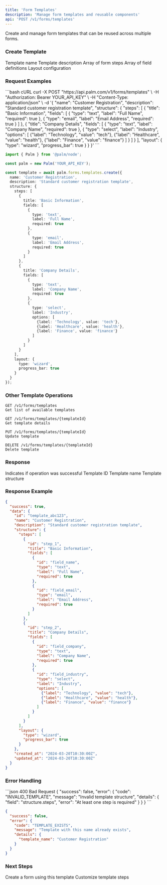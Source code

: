 ```yaml
---
title: 'Form Templates'
description: 'Manage form templates and reusable components'
api: 'POST /v1/forms/templates'
---
```


Create and manage form templates that can be reused across multiple forms.

### Create Template

<ParamField body="name" type="string" required>
  Template name
</ParamField>

<ParamField body="description" type="string">
  Template description
</ParamField>

<ParamField body="structure" type="object" required>
  <Expandable title="Template structure">
    <ParamField body="steps" type="array">
      Array of form steps
    </ParamField>
    <ParamField body="fields" type="array">
      Array of field definitions
    </ParamField>
    <ParamField body="layout" type="object">
      Layout configuration
    </ParamField>
  </Expandable>
</ParamField>

### Request Examples

<CodeGroup>
```bash cURL
curl -X POST "https://api.palm.com/v1/forms/templates" \
  -H "Authorization: Bearer YOUR_API_KEY" \
  -H "Content-Type: application/json" \
  -d '{
    "name": "Customer Registration",
    "description": "Standard customer registration template",
    "structure": {
      "steps": [
        {
          "title": "Basic Information",
          "fields": [
            {
              "type": "text",
              "label": "Full Name",
              "required": true
            },
            {
              "type": "email",
              "label": "Email Address",
              "required": true
            }
          ]
        },
        {
          "title": "Company Details",
          "fields": [
            {
              "type": "text",
              "label": "Company Name",
              "required": true
            },
            {
              "type": "select",
              "label": "Industry",
              "options": [
                {"label": "Technology", "value": "tech"},
                {"label": "Healthcare", "value": "health"},
                {"label": "Finance", "value": "finance"}
              ]
            }
          ]
        }
      ],
      "layout": {
        "type": "wizard",
        "progress_bar": true
      }
    }
  }'
```

```typescript Node
import { Palm } from '@palm/node';

const palm = new Palm('YOUR_API_KEY');

const template = await palm.forms.templates.create({
  name: 'Customer Registration',
  description: 'Standard customer registration template',
  structure: {
    steps: [
      {
        title: 'Basic Information',
        fields: [
          {
            type: 'text',
            label: 'Full Name',
            required: true
          },
          {
            type: 'email',
            label: 'Email Address',
            required: true
          }
        ]
      },
      {
        title: 'Company Details',
        fields: [
          {
            type: 'text',
            label: 'Company Name',
            required: true
          },
          {
            type: 'select',
            label: 'Industry',
            options: [
              {label: 'Technology', value: 'tech'},
              {label: 'Healthcare', value: 'health'},
              {label: 'Finance', value: 'finance'}
            ]
          }
        ]
      }
    ],
    layout: {
      type: 'wizard',
      progress_bar: true
    }
  }
});
```
</CodeGroup>

### Other Template Operations

```mdx
GET /v1/forms/templates
Get list of available templates

GET /v1/forms/templates/{templateId}
Get template details

PUT /v1/forms/templates/{templateId}
Update template

DELETE /v1/forms/templates/{templateId}
Delete template
```

### Response

<ResponseField name="success" type="boolean">
  Indicates if operation was successful
</ResponseField>

<ResponseField name="data" type="object">
  <Expandable title="Template object">
    <ResponseField name="id" type="string">
      Template ID
    </ResponseField>
    <ResponseField name="name" type="string">
      Template name
    </ResponseField>
    <ResponseField name="structure" type="object">
      Template structure
    </ResponseField>
  </Expandable>
</ResponseField>

### Response Example

```json
{
  "success": true,
  "data": {
    "id": "template_abc123",
    "name": "Customer Registration",
    "description": "Standard customer registration template",
    "structure": {
      "steps": [
        {
          "id": "step_1",
          "title": "Basic Information",
          "fields": [
            {
              "id": "field_name",
              "type": "text",
              "label": "Full Name",
              "required": true
            },
            {
              "id": "field_email",
              "type": "email",
              "label": "Email Address",
              "required": true
            }
          ]
        },
        {
          "id": "step_2",
          "title": "Company Details",
          "fields": [
            {
              "id": "field_company",
              "type": "text",
              "label": "Company Name",
              "required": true
            },
            {
              "id": "field_industry",
              "type": "select",
              "label": "Industry",
              "options": [
                {"label": "Technology", "value": "tech"},
                {"label": "Healthcare", "value": "health"},
                {"label": "Finance", "value": "finance"}
              ]
            }
          ]
        }
      ],
      "layout": {
        "type": "wizard",
        "progress_bar": true
      }
    },
    "created_at": "2024-03-20T10:30:00Z",
    "updated_at": "2024-03-20T10:30:00Z"
  }
}
```

### Error Handling

<CodeGroup>
```json 400 Bad Request
{
  "success": false,
  "error": {
    "code": "INVALID_TEMPLATE",
    "message": "Invalid template structure",
    "details": {
      "field": "structure.steps",
      "error": "At least one step is required"
    }
  }
}
```

```json 409 Conflict
{
  "success": false,
  "error": {
    "code": "TEMPLATE_EXISTS",
    "message": "Template with this name already exists",
    "details": {
      "template_name": "Customer Registration"
    }
  }
}
```
</CodeGroup>

### Next Steps

<Card title="Create Form" icon="plus" href="/api-reference/forms/core/create">
  Create a form using this template
</Card>

<Card title="Customize Steps" icon="pencil" href="/api-reference/forms/building/steps">
  Customize template steps
</Card>